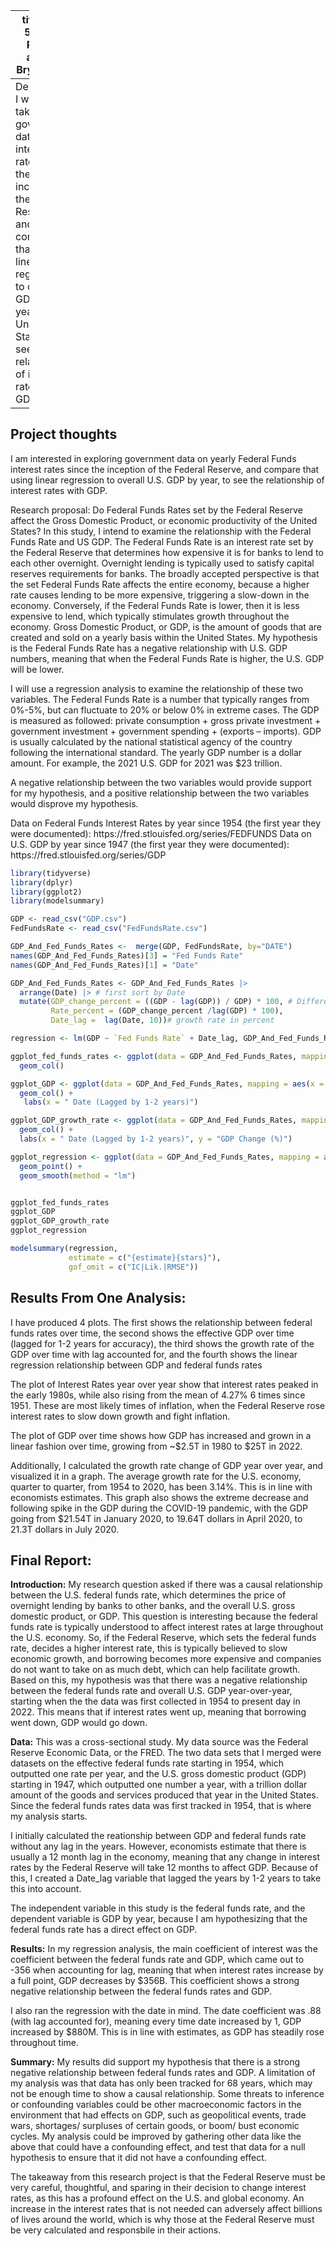 
---
title: Gov 50 Final Project
author: Bryn Evans

output:
  distill::distill_article:
    self_contained: false
---
Description: I want to take government data on interest rates since the inception of the Federal Reserve, and compare that using linear regression to overall GDP by year for the United States, to see the relationship of interest rates with GDP.

---



## Project thoughts

I am interested in exploring government data on yearly Federal Funds interest rates since the inception of the Federal Reserve, and compare that using linear regression to overall U.S. GDP by year, to see the relationship of interest rates with GDP.

Research proposal: Do Federal Funds Rates set by the Federal Reserve affect the Gross Domestic Product, or economic productivity of the United States? In this study, I intend to examine the relationship with the Federal Funds Rate and US GDP. The Federal Funds Rate is an interest rate set by the Federal Reserve that determines how expensive it is for banks to lend to each other overnight. Overnight lending is typically used to satisfy capital reserves requirements for banks. The broadly accepted perspective is that the set Federal Funds Rate affects the entire economy, because a higher rate causes lending to be more expensive, triggering a slow-down in the economy. Conversely, if the Federal Funds Rate is lower, then it is less expensive to lend, which typically stimulates growth throughout the economy. Gross Domestic Product, or GDP, is the amount of goods that are created and sold on a yearly basis within the United States. My hypothesis is the Federal Funds Rate has a negative relationship with U.S. GDP numbers, meaning that when the Federal Funds Rate is higher, the U.S. GDP will be lower. 

I will use a regression analysis to examine the relationship of these two variables. The Federal Funds Rate is a number that typically ranges from 0%-5%, but can fluctuate to 20% or below 0% in extreme cases. The GDP is measured as followed: private consumption + gross private investment + government investment + government spending + (exports – imports). GDP is usually calculated by the national statistical agency of the country following the international standard. The yearly GDP number is a dollar amount. For example, the 2021 U.S. GDP for 2021 was $23 trillion.

A negative relationship between the two variables would provide support for my hypothesis, and a positive relationship between the two variables would disprove my hypothesis.

Data on Federal Funds Interest Rates by year since 1954 (the first year they were documented): https://fred.stlouisfed.org/series/FEDFUNDS
Data on U.S. GDP by year since 1947 (the first year they were documented): https://fred.stlouisfed.org/series/GDP





```r
library(tidyverse)
library(dplyr)
library(ggplot2)
library(modelsummary)

GDP <- read_csv("GDP.csv")
FedFundsRate <- read_csv("FedFundsRate.csv")

GDP_And_Fed_Funds_Rates <-  merge(GDP, FedFundsRate, by="DATE") 
names(GDP_And_Fed_Funds_Rates)[3] = "Fed Funds Rate"
names(GDP_And_Fed_Funds_Rates)[1] = "Date"

GDP_And_Fed_Funds_Rates <- GDP_And_Fed_Funds_Rates |>
  arrange(Date) |> # first sort by Date
  mutate(GDP_change_percent = ((GDP - lag(GDP)) / GDP) * 100, # Difference in GDP between Dates
         Rate_percent = (GDP_change_percent /lag(GDP) * 100),
         Date_lag =  lag(Date, 10))# growth rate in percent

regression <- lm(GDP ~ `Fed Funds Rate` + Date_lag, GDP_And_Fed_Funds_Rates)

ggplot_fed_funds_rates <- ggplot(data = GDP_And_Fed_Funds_Rates, mapping = aes(x = Date, y = `Fed Funds Rate`)) +
  geom_col() 

ggplot_GDP <- ggplot(data = GDP_And_Fed_Funds_Rates, mapping = aes(x = Date_lag, y = GDP)) +
  geom_col() +
   labs(x = " Date (Lagged by 1-2 years)")

ggplot_GDP_growth_rate <- ggplot(data = GDP_And_Fed_Funds_Rates, mapping = aes(x = Date_lag, y = GDP_change_percent)) +
  geom_col() +
  labs(x = " Date (Lagged by 1-2 years)", y = "GDP Change (%)")

ggplot_regression <- ggplot(data = GDP_And_Fed_Funds_Rates, mapping = aes(x =`Fed Funds Rate`, y = GDP)) +
  geom_point() +
  geom_smooth(method = "lm")


ggplot_fed_funds_rates
ggplot_GDP
ggplot_GDP_growth_rate
ggplot_regression

modelsummary(regression,
             estimate = c("{estimate}{stars}"),
             gof_omit = c("IC|Lik.|RMSE"))
```

## Results From One Analysis: 
  
  I have produced 4 plots. The first shows the relationship between federal funds rates over time, the second shows the effective GDP over time (lagged for 1-2 years for accuracy), the third shows the growth rate of the GDP over time with lag accounted for, and the fourth shows the linear regression relationship between GDP and federal funds rates
  
  The plot of Interest Rates year over year show that interest rates peaked in the early 1980s, while also rising from the mean of 4.27% 6 times since 1951. These are most likely times of inflation, when the Federal Reserve rose interest rates to slow down growth and fight inflation.
  
  The plot of GDP over time shows how GDP has increased and grown in a linear fashion over time, growing from ~$2.5T in 1980 to $25T in 2022. 

Additionally, I calculated the growth rate change of GDP year over year, and visualized it in a graph. The average growth rate for the U.S. economy, quarter to quarter, from 1954 to 2020, has been 3.14%. This is in line with economists estimates. This graph also shows the extreme decrease and following spike in the GDP during the COVID-19 pandemic, with the GDP going from $21.54T in January 2020, to 19.64T dollars in April 2020, to 21.3T dollars in July 2020. 

## Final Report:
  
**Introduction:** My research question asked if there was a causal relationship between the U.S. federal funds rate, which determines the price of overnight lending by banks to other banks, and the overall U.S. gross domestic product, or GDP. This question is interesting because the federal funds rate is typically understood to affect interest rates at large throughout the U.S. economy. So, if the Federal Reserve, which sets the federal funds rate, decides a higher interest rate, this is typically believed to slow economic growth, and borrowing becomes more expensive and companies do not want to take on as much debt, which can help facilitate growth. Based on this, my hypothesis was that there was a negative relationship between the federal funds rate and overall U.S. GDP year-over-year, starting when the the data was first collected in 1954 to present day in 2022. This means that if interest rates went up, meaning that borrowing went down, GDP would go down. 

**Data:** This was a cross-sectional study. My data source was the Federal Reserve Economic Data, or the FRED. The two data sets that I merged were datasets on the effective federal funds rate starting in 1954, which outputted one rate per year, and the U.S. gross domestic product (GDP) starting in 1947, which outputted one number a year, with a trillion dollar amount of the goods and services produced that year in the United States. Since the federal funds rates data was first tracked in 1954, that is where my analysis starts.

I initially calculated the reationship between GDP and federal funds rate without any lag in the years. However, economists estimate that there is usually a 12 month lag in the economy, meaning that any change in interest rates by the Federal Reserve will take 12 months to affect GDP. Because of this, I created a Date_lag variable that lagged the years by 1-2 years to take this into account.

The independent variable in this study is the federal funds rate, and the dependent variable is GDP by year, because I am hypothesizing that the federal funds rate has a direct effect on GDP. 

**Results:** In my regression analysis, the main coefficient of interest was the coefficient between the federal funds rate and GDP, which came out to -356 when accounting for lag, meaning that when interest rates increase by a full point, GDP decreases by $356B. This coefficient shows a strong negative relationship between the federal funds rates and GDP.
  
I also ran the regression with the date in mind. The date coefficient was .88 (with lag accounted for), meaning every time date increased by 1, GDP increased by $880M. This is in line with estimates, as GDP has steadily rose throughout time. 

**Summary:** My results did support my hypothesis that there is a strong negative relationship between federal funds rates and GDP. A limitation of my analysis was that data has only been tracked for 68 years, which may not be enough time to show a causal relationship. Some threats to inference or confounding variables could be other macroeconomic factors in the environment that had effects on GDP, such as geopolitical events, trade wars, shortages/ surpluses of certain goods, or boom/ bust economic cycles. My analysis could be improved by gathering other data like the above that could have a confounding effect, and test that data for a null hypothesis to ensure that it did not have a confounding effect.

The takeaway from this research project is that the Federal Reserve must be very careful, thoughtful, and sparing in their decision to change interest rates, as this has a profound effect on the U.S. and global economy. An increase in the interest rates that is not needed can adversely affect billions of lives around the world, which is why those at the Federal Reserve must be very calculated and responsbile in their actions.

